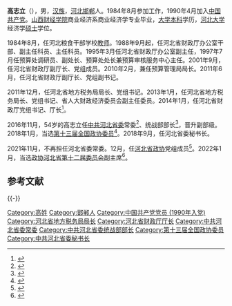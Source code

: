 '''高志立'''（{{bd|1962年|10月||catIdx=G高}}），男，[[汉族|汉族]]，[[河北|河北]][[邯郸|邯郸]]人。1984年8月参加工作，1990年4月加入[[中国共产党|中国共产党]]。[[山西财经大学|山西财经学院]]商业经济系商业经济学专业毕业，[[大学|大学]][[本科|本科]]学历，[[河北大学|河北大学]]经济学[[硕士|硕士]]学位。

1984年8月，任河北粮食干部学校[[教师|教师]]。1988年9月起，任河北省财政厅办公室干部、副主任科员、主任科员。1995年3月任河北省财政厅办公室副主任，1997年7月任预算处调研员、副处长、预算处处长兼预算审核服务中心主任。2001年9月，任河北省财政厅副厅长、党组成员。2010年2月，兼任预算管理局局长。2011年6月，任河北省财政厅副厅长、党组副书记。

2011年12月，任河北省地方税务局局长、党组书记。2013年1月，任河北省地方税务局长、党组书记、省人大财政经济委员会副主任委员。2014年1月，任河北省财政厅党组书记、厅长<ref>{{cite web|title=高志立被任命为河北省财政厅厅长|url=http://www.chinanews.com/gn/2014/01-06/5701133.shtml|accessdate=2016-11-26|publisher=中国新闻网}}</ref>。

2016年11月，54岁的高志立任[[中国共产党河北省委员会|中共河北省委]]常委<ref>{{cite web|title=邢国辉、商黎光、高志立新任河北省委常委 范照兵、邵亨不再担任|url=http://district.ce.cn/newarea/sddy/201611/25/t20161125_18161085.shtml|accessdate=2016-11-26|publisher=中国经济网}}</ref>、统战部部长<ref>{{cite web|title=新任河北省委常委高志立兼任省委统战部部长|url=http://www.thepaper.cn/newsDetail_forward_1570728|accessdate=2016-11-29|publisher=澎湃新闻}}</ref>，晋升副部级。2018年1月，当选[[中国人民政治协商会议第十三届全国委员会委员名单|第十三届全国政协委员]]<ref>{{Cite web|title=中国人民政治协商会议第十三届全国委员会委员名单|url=http://sports.163.com/18/0126/06/D92BRKK400051C89.html|accessdate=2018-01-26|last=|work=网易|archive-url=https://web.archive.org/web/20180127143232/http://sports.163.com/18/0126/06/D92BRKK400051C89.html|archive-date=2018-01-27|dead-url=yes}}</ref>。2018年9月，任河北省委秘书长。

2021年11月，不再担任河北省委常委。12月，任[[中国人民政治协商会议河北省委员会|河北省政协]]党组成员<ref>{{Cite web|title=河北省政协党组召开扩大会议 梁田庚主持并讲话|url=http://gov.hebnews.cn/2021-12/02/content_8680356.htm|access-date=2021-12-02|work=河北新闻网}}</ref>。2022年1月，当选[[中国人民政治协商会议河北省委员会|政协河北省第十二届委员会]]副主席<ref>{{Cite web|title=冉万祥、高志立、张古江同志当选河北省政协副主席|url=https://www.thepaper.cn/newsDetail_forward_16353476|access-date=2022-01-19|publisher=澎湃新闻}}</ref>。

==参考文献==
{{reflist}}

{{-}}
{{start box}}
{{s-ppo|cpc}}
{{s-before|[[童建明|童建明]]}}
{{s-title|[[中国共产党河北省委员会|中国共产党河北省委员会]]秘书长|2018年8月－2021年12月}}
{{s-after|[[董晓宇|董晓宇]]}}
{{s-before|[[范照兵|范照兵]]}}
{{s-title|[[中国共产党河北省委员会|中国共产党河北省委员会]]統一戰線工作部部長|2016年11月-2018年8月}}
{{s-after|[[冉万祥|冉万祥]]}}
{{s-gov|prc}}
{{s-before|[[邢国辉|邢国辉]]|rows=2}}
{{s-title|[[河北省财政厅|河北省财政厅]]厅长|2014年1月-2018年1月}}
{{s-after|[[高云霄|高云霄]]}}
{{s-title|[[河北省地方税务局|河北省地方税务局]]局长|2011年12月-2013年12月}}
{{s-after|[[贾红星|贾红星]]}}
{{end box}}
{{河北省领导人}}

{{DEFAULTSORT:G高}}
[[Category:高姓|Category:高姓]]
[[Category:邯郸人|Category:邯郸人]]
[[Category:中国共产党党员_(1990年入党)|Category:中国共产党党员 (1990年入党)]]
[[Category:河北省地方税务局局长|Category:河北省地方税务局局长]]
[[Category:河北省财政厅厅长|Category:河北省财政厅厅长]]
[[Category:中共河北省委常委|Category:中共河北省委常委]]
[[Category:中共河北省委统战部部长|Category:中共河北省委统战部部长]]
[[Category:第十三届全国政协委员|Category:第十三届全国政协委员]]
[[Category:中共河北省委秘书长|Category:中共河北省委秘书长]]